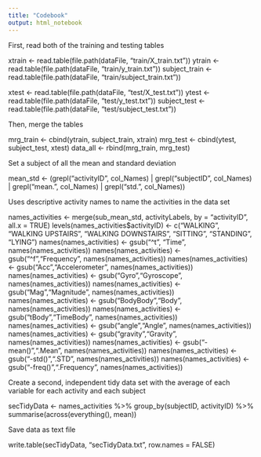 ```yaml
---
title: "Codebook"
output: html_notebook
---
```


First, read both of the training and testing tables

xtrain <- read.table(file.path(dataFile, "train/X_train.txt"))
ytrain <- read.table(file.path(dataFile, "train/y_train.txt"))
subject_train <- read.table(file.path(dataFile, "train/subject_train.txt"))

xtest <- read.table(file.path(dataFile, "test/X_test.txt"))
ytest <- read.table(file.path(dataFile, "test/y_test.txt"))
subject_test <- read.table(file.path(dataFile, "test/subject_test.txt"))

Then, merge the tables

mrg_train <- cbind(ytrain, subject_train, xtrain)
mrg_test <- cbind(ytest, subject_test, xtest)
data_all <- rbind(mrg_train, mrg_test)

Set a subject of all the mean and standard deviation

mean_std <- (grepl("activityID", col_Names) | grepl("subjectID", col_Names) | grepl("mean.", col_Names) | grepl("std.", col_Names))

Uses descriptive activity names to name the activities in the data set

names_activities <- merge(sub_mean_std, activityLabels, by = "activityID", all.x = TRUE)
levels(names_activities$activityID) <- c("WALKING", "WALKING UPSTAIRS", "WALKING DOWNSTAIRS", "SITTING", "STANDING", "LYING")
names(names_activities) <- gsub("^t", "Time", names(names_activities))
names(names_activities) <- gsub("^f","Frequency", names(names_activities))
names(names_activities) <- gsub("Acc","Accelerometer", names(names_activities))
names(names_activities) <- gsub("Gyro","Gyroscope", names(names_activities))
names(names_activities) <- gsub("Mag","Magnitude", names(names_activities))
names(names_activities) <- gsub("BodyBody","Body", names(names_activities))
names(names_activities) <- gsub("tBody","TimeBody", names(names_activities))
names(names_activities) <- gsub("angle","Angle", names(names_activities))
names(names_activities) <- gsub("gravity","Gravity", names(names_activities))
names(names_activities) <- gsub("-mean()",".Mean", names(names_activities))
names(names_activities) <- gsub("-std()",".STD", names(names_activities))
names(names_activities) <- gsub("-freq()",".Frequency", names(names_activities))

Create a second, independent tidy data set with the average of each variable for each activity and each subject

secTidyData <- names_activities %>% group_by(subjectID, activityID) %>% summarise(across(everything(), mean))

Save data as text file

write.table(secTidyData, "secTidyData.txt", row.names = FALSE)
